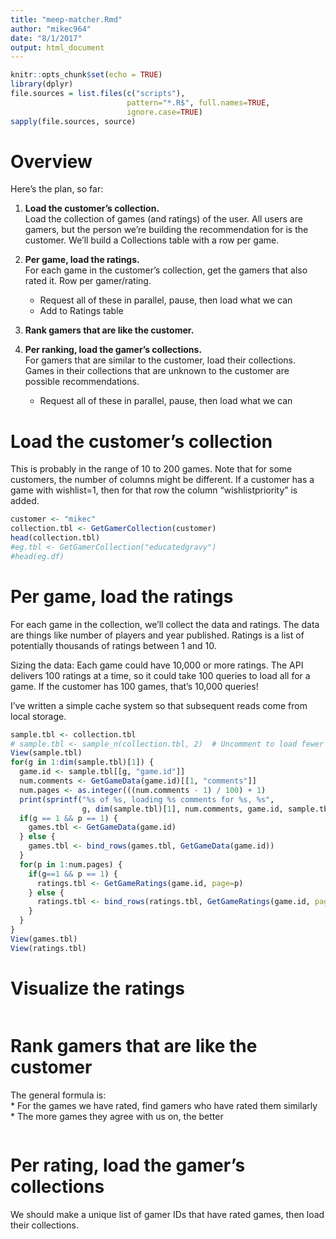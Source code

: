 ```yaml
---
title: "meep-matcher.Rmd"
author: "mikec964"
date: "8/1/2017"
output: html_document
---
```


```r
knitr::opts_chunk$set(echo = TRUE)
library(dplyr)
file.sources = list.files(c("scripts"),
                          pattern="*.R$", full.names=TRUE,
                          ignore.case=TRUE)
sapply(file.sources, source)
```

# Overview
Here's the plan, so far:

1. **Load the customer's collection.**  
Load the collection of games (and ratings) of the user. All users are gamers,
but the person we're building the recommendation for is the customer.
We'll build a Collections table with a row per game.

2. **Per game, load the ratings.**  
For each game in the customer's collection, get the gamers that also rated
it. Row per gamer/rating.

    * Request all of these in parallel, pause, then load what we can  
    * Add to Ratings table

3. **Rank gamers that are like the customer.**

4. **Per ranking, load the gamer's collections.**  
For gamers that are similar to the customer, load their collections. Games
in their collections that are unknown to the customer are possible
recommendations.

    * Request all of these in parallel, pause, then load what we can


# Load the customer's collection
This is probably in the range of 10 to 200 games. 
Note that for some customers, the number of columns might be different.
If a customer has a game with wishlist=1, then for that row the column
"wishlistpriority" is added.

```r
customer <- "mikec"
collection.tbl <- GetGamerCollection(customer)
head(collection.tbl)
#eg.tbl <- GetGamerCollection("educatedgravy")
#head(eg.df)
```


# Per game, load the ratings
For each game in the collection, we'll collect the data and ratings. The data
are things like number of players and year published. Ratings is a list of
potentially thousands of ratings between 1 and 10.

Sizing the data: Each game could have 10,000 or more ratings. The API delivers
100 ratings at a time, so it could take 100 queries to load all for a game. 
If the customer has 100 games, that's 10,000 queries!

I've written a simple cache system so that subsequent reads come from local
storage.

```r
sample.tbl <- collection.tbl
# sample.tbl <- sample_n(collection.tbl, 2)  # Uncomment to load fewer games
View(sample.tbl)
for(g in 1:dim(sample.tbl)[1]) {
  game.id <- sample.tbl[[g, "game.id"]]
  num.comments <- GetGameData(game.id)[[1, "comments"]]
  num.pages <- as.integer(((num.comments - 1) / 100) + 1)
  print(sprintf("%s of %s, loading %s comments for %s, %s", 
                g, dim(sample.tbl)[1], num.comments, game.id, sample.tbl[[g, "game"]]))
  if(g == 1 && p == 1) {
    games.tbl <- GetGameData(game.id)
  } else {
    games.tbl <- bind_rows(games.tbl, GetGameData(game.id))
  }
  for(p in 1:num.pages) {
    if(g==1 && p == 1) {
      ratings.tbl <- GetGameRatings(game.id, page=p)
    } else {
      ratings.tbl <- bind_rows(ratings.tbl, GetGameRatings(game.id, page=p))
    }
  }
}
View(games.tbl)
View(ratings.tbl)
```


# Visualize the ratings

```r

```


# Rank gamers that are like the customer
The general formula is:  
  * For the games we have rated, find gamers who have rated them similarly  
  * The more games they agree with us on, the better

```r

```


# Per rating, load the gamer's collections
We should make a unique list of gamer IDs that have rated games, then load
their collections.

```r

```

